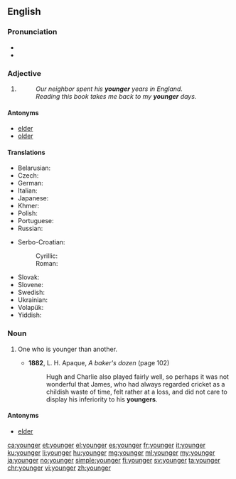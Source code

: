 ==English==

===Pronunciation===
* {{audio|en-us-younger.ogg|Audio (US)|lang=en}}
* {{rhymes|ʌŋɡə(r)|lang=en}}

===Adjective===
{{head|en}}

# {{en-comparative of|young}}
#: ''Our neighbor spent his '''younger''' years in England.''
#: ''Reading this book takes me back to my '''younger''' days.''

====Antonyms====
* [[elder]]
* [[older]]

====Translations====
{{trans-top|in an earlier period of life}}
* Belarusian: {{t|be|малодшы|tr=malódšy|sc=Cyrl}}
* Czech: {{t+|cs|mladší}}
* German: {{t+|de|jünger}}
* Italian: {{t+|it|minore}}
* Japanese: {{t|ja|年下|tr=とししたの, toshishita no|alt=年下の|sc=Jpan}}
* Khmer: {{t|km|ក្មេងជាង|tr=kmeeng jieng|sc=Khmr}}
* Polish: {{t|pl|młodszy}}
* Portuguese: {{t|pt|[[mais]] [[jovem]]}}
* Russian: {{t+|ru|младший|tr=mládšij}}
{{trans-mid}}
* Serbo-Croatian:
*: Cyrillic: {{t|sh|млађи}}
*: Roman: {{t+|sh|mlađi}}
* Slovak: {{t|sk|mladší}}
* Slovene: {{t+|sl|mlajši}}
* Swedish: {{t+|sv|yngre}}
* Ukrainian: {{t|uk|молодший|tr=molódšyj|sc=Cyrl}}
* Volapük: {{t|vo|yunikum}}
* Yiddish: {{t|yi|ייִנגער|sc=Hebr}}
{{trans-bottom}}

===Noun===
{{en-noun}}

# {{context|rare|lang=en}} One who is younger than another.
#* '''1882''', L. H. Apaque, ''A baker's dozen'' (page 102)
#*: Hugh and Charlie also played fairly well, so perhaps it was not wonderful that James, who had always regarded cricket as a childish waste of time, felt rather at a loss, and did not care to display his inferiority to his '''youngers'''.

====Antonyms====
* [[elder]]

[[ca:younger]]
[[et:younger]]
[[el:younger]]
[[es:younger]]
[[fr:younger]]
[[it:younger]]
[[ku:younger]]
[[li:younger]]
[[hu:younger]]
[[mg:younger]]
[[ml:younger]]
[[my:younger]]
[[ja:younger]]
[[no:younger]]
[[simple:younger]]
[[fi:younger]]
[[sv:younger]]
[[ta:younger]]
[[chr:younger]]
[[vi:younger]]
[[zh:younger]]